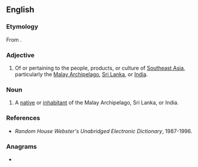 {{also|East Indian Catholic}}
==English==

===Etymology===
From {{m|en|East Indies}}. <!--then what is the link to "Indian"?-->

===Adjective===
{{en-adj|head=[[east|East]] [[Indian]]}}

# Of or pertaining to the people, products, or culture of [[Southeast Asia]], particularly the [[Malay Archipelago]], [[Sri Lanka]], or [[India]].

===Noun===
{{en-noun|head=[[east|East]] [[Indian]]}}

# A [[native]] or [[inhabitant]] of the Malay Archipelago, Sri Lanka, or India.

===References===
* ''Random House Webster's Unabridged Electronic Dictionary'', 1987-1996.

===Anagrams===
* {{anagrams|en|a=aadeiinnst|insaniated}}
